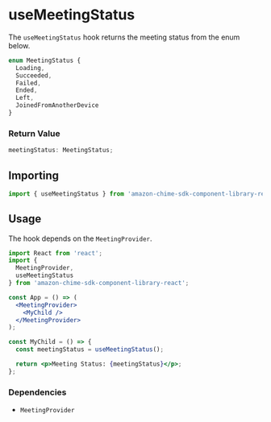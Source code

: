 <Meta title="SDK Hooks/useMeetingStatus" />

# useMeetingStatus

The `useMeetingStatus` hook returns the meeting status from the enum below.

```javascript
enum MeetingStatus {
  Loading,
  Succeeded,
  Failed,
  Ended,
  Left,
  JoinedFromAnotherDevice
}
```

### Return Value

```javascript
meetingStatus: MeetingStatus;
```

## Importing

```javascript
import { useMeetingStatus } from 'amazon-chime-sdk-component-library-react';
```

## Usage

The hook depends on the `MeetingProvider`.

```jsx
import React from 'react';
import {
  MeetingProvider,
  useMeetingStatus
} from 'amazon-chime-sdk-component-library-react';

const App = () => (
  <MeetingProvider>
    <MyChild />
  </MeetingProvider>
);

const MyChild = () => {
  const meetingStatus = useMeetingStatus();

  return <p>Meeting Status: {meetingStatus}</p>;
};
```

### Dependencies

- `MeetingProvider`
